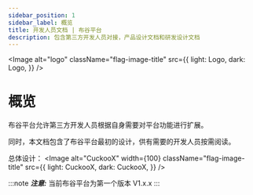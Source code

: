 ```yaml
---
sidebar_position: 1
sidebar_label: 概览
title: 开发人员文档 | 布谷平台
description: 包含第三方开发人员对接，产品设计文档和研发设计文档
---
```



<Image
    alt="logo"
    className="flag-image-title"
    src={{
        light: Logo,
        dark: Logo,
    }}
/>

# 概览

布谷平台允许第三方开发人员根据自身需要对平台功能进行扩展。

同时，本文档包含了布谷平台最初的设计，供有需要的开发人员按需阅读。

总体设计：
<Image
    alt="CuckooX"
    width={100}
    className="flag-image-title"
    src={{
        light: CuckooX,
        dark: CuckooX,
    }}
/>


:::note
___注意:___ 当前布谷平台为第一个版本 V1.x.x
:::

